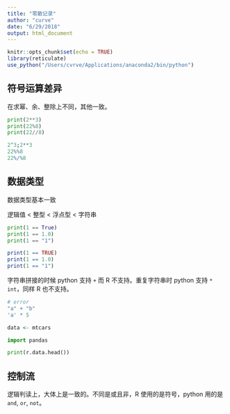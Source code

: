 ```yaml
---
title: "零散记录"
author: "curve"
date: "6/29/2018"
output: html_document
---
```


```r
knitr::opts_chunk$set(echo = TRUE)
library(reticulate)
use_python("/Users/cvrve/Applications/anaconda2/bin/python")
```

## 符号运算差异

在求幂、余、整除上不同，其他一致。

```python
print(2**3)
print(22%8)
print(22//8)
```


```r
2^3;2**3
22%%8
22%/%8
```

## 数据类型

数据类型基本一致

逻辑值 < 整型 < 浮点型 < 字符串

```python
print(1 == True)
print(1 == 1.0)
print(1 == "1")
```

```r
print(1 == TRUE)
print(1 == 1.0)
print(1 == "1")
```

字符串拼接的时候 python 支持 `+` 而 R 不支持。重复字符串时 python 支持 `* int`，同样 R 也不支持。

```r
# error
"a" + "b"
'a' * 5
```

```r
data <- mtcars
```



```python
import pandas

print(r.data.head())
```

## 控制流

逻辑判读上，大体上是一致的。不同是或且非，R 使用的是符号，python 用的是 `and`, `or`, `not`。


